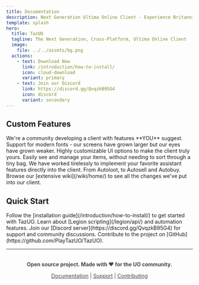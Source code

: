 ```yaml
---
title: Documentation
description: Next Generation Ultima Online Client - Experience Britannia like never before with countless modern features.
template: splash
hero:
  title: TazUO
  tagline: The Next Generation, Cross-Platform, Ultima Online Client
  image:
    file: ../../assets/bg.png
  actions:
    - text: Download Now
      link: /introduction/how-to-install/
      icon: cloud-download
      variant: primary
    - text: Join our Discord
      link: https://discord.gg/QvqzkB95G4
      icon: discord
      variant: secondary
---
```



## Custom Features

<CardGrid>
  <NiceCard title="Active Development" icon="rocket">
    We're a community developing a client with features **YOU** suggest.
  </NiceCard>
  <NiceCard title="Customizable TTF Font Support" icon="pencil">
    Support for modern fonts - our screens have grown larger but our eyes have
    grown weaker.
  </NiceCard>
  <NiceCard title="Customizable UI" icon="setting">
    Highly customizable UI options to make the client truly yours.
  </NiceCard>
  <NiceCard title="Grid Containers" icon="list-format">
    Easily see and manage your items, without needing to sort through a tiny
    bag.
  </NiceCard>
  <NiceCard title="Built-in Assistant" icon="star">
    We have worked tirelessly to implement your favorite assistant features
    directly into the client. From Autoloot, to Autosell and Autobuy.
  </NiceCard>
  <NiceCard title="View More Features" icon="external">
    Browse our [extensive wiki](/wiki/home/) to see
    all the changes we've put into our client.
  </NiceCard>
</CardGrid>


## Quick Start

<CardGrid>
  <NiceCard title="Installation" icon="rocket">
    Follow the [installation guide](/introduction/how-to-install/) to get
    started with TazUO.
  </NiceCard>
  <NiceCard title="Python API" icon="document">
    Learn about [Legion scripting](/legion/api/) and automation features.
  </NiceCard>
  <NiceCard title="Community" icon="discord">
    Join our [Discord server](https://discord.gg/QvqzkB95G4) for support and
    community discussions.
  </NiceCard>
  <NiceCard title="Contributing" icon="github">
    Contribute to the project on [GitHub](https://github.com/PlayTazUO/TazUO).
  </NiceCard>
</CardGrid>

---

<div style="text-align: center; margin-top: 2rem; opacity: 0.8;">

**Open source project. Made with ❤️ for the UO community.**

[Documentation](/wiki/home/) | [Support](https://discord.gg/QvqzkB95G4) | [Contributing](https://github.com/PlayTazUO/TazUO)

</div>
